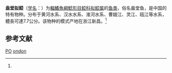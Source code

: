 {{Speciesbox
| name = 盎堂拟鲿
| status = LC
| status_system = IUCN3.1
| image = 
| genus = Pseudobagrus
| species = ondon
| authority = ([[寿振黄|Shaw]], 1930)<ref name='id6603'>{{cite web| url =http://www.bioinfo.cn/db05/BjdwSpecies.php?action=view&id=6603| title =盎堂拟鲿| work =《中国动物物种编目数据库》| publisher =中国科学院微生物研究所| author =中国科学院动物研究所| accessdate =2009-04-11| deadurl =yes| archiveurl =https://web.archive.org/web/20160305090613/http://www.bioinfo.cn/db05/BjdwSpecies.php?action=view&id=6603| archivedate =2016年3月5日| df =}}</ref>
}}

'''盎堂拟鲿'''（[[学名|学名]]：{{lang|la|''Pseudobagrus ondon''}}）为[[輻鰭魚綱|輻鰭魚綱]][[鯰形目|鯰形目]][[鲿科|鲿科]][[拟鲿属|拟鲿属]]的[[鱼类|鱼类]]，俗名盎堂鱼，是中国的特有物种。分布于黄河水系、汉水水系、淮河水系、曹娥江、灵江、瓯江等水系，體長可達7.7公分。该物种的模式产地在浙江新昌。<ref name='id6603'/>

== 参考文献 ==
{{reflist}}
{{Wikispecies|Pseudobagrus ondon}}
{{Taxonbar|from=Q3763034}}

[[Category:IUCN红色名录无危物种|PO]]
[[Category:拟鲿属|ondon]]


{{鯰形目小作品}}